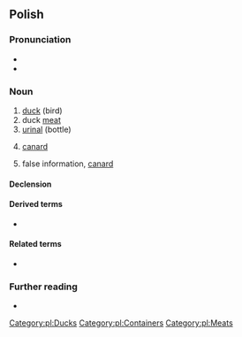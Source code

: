 {{also|Kaczka|kaczką}}
==Polish==

===Pronunciation===
* {{pl-IPA}}
* {{audio|Pl-kaczka.ogg|audio|lang=pl}}

===Noun===
{{pl-noun|f|dim=kaczuszka}}

# [[duck]] (bird)
# duck [[meat]]
# [[urinal]] (bottle)
# {{lb|pl|aeronautics}} [[canard]]
# {{lb|pl|colloquial}} false information, [[canard]]

====Declension====
{{pl-decl-noun-f}}

====Derived terms====
* {{l|pl|kaczka dziennikarska}}

====Related terms====
* {{qualifier|adjective}} {{l|pl|kaczy}}

===Further reading===
* {{R:PWN}}

[[Category:pl:Ducks]]
[[Category:pl:Containers]]
[[Category:pl:Meats]]